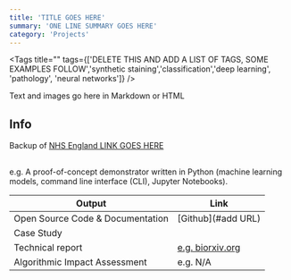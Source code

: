 ```yaml
---
title: 'TITLE GOES HERE'
summary: 'ONE LINE SUMMARY GOES HERE'
category: 'Projects'
---
```


<Tags title="" tags={['DELETE THIS AND ADD A LIST OF TAGS, SOME EXAMPLES FOLLOW','synthetic staining','classification','deep learning', 'pathology', 'neural networks']} />


Text and images go here in Markdown or HTML

## Info
Backup of [NHS England LINK GOES HERE]()

## 

e.g. A proof-of-concept demonstrator written in Python (machine learning models, command line interface (CLI), Jupyter Notebooks).

Output|Link
---|---
Open Source Code & Documentation|[Github](#add URL)
Case Study|
Technical report|[e.g. biorxiv.org]()
Algorithmic Impact Assessment|e.g. N/A
